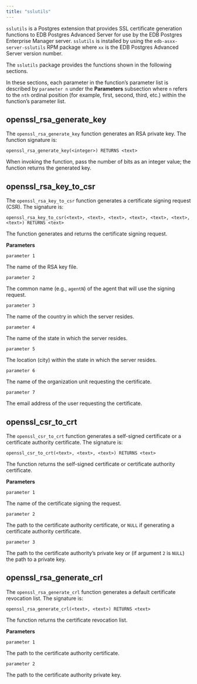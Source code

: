 ```yaml
---
title: "sslutils"
---
```


<div id="sslutils" class="registered_link"></div>

`sslutils` is a Postgres extension that provides SSL certificate generation functions to EDB Postgres Advanced Server for use by the EDB Postgres Enterprise Manager server. `sslutils` is installed by using the `edb-asxx-server-sslutils` RPM package where `xx` is the EDB Postgres Advanced Server version number.

The `sslutils` package provides the functions shown in the following sections.

In these sections, each parameter in the function’s parameter list is described by `parameter n` under the **Parameters** subsection where `n` refers to the `nth` ordinal position (for example, first, second, third, etc.) within the function’s parameter list.

## openssl_rsa_generate_key

The `openssl_rsa_generate_key` function generates an RSA private key. The function signature is:

```text
openssl_rsa_generate_key(<integer>) RETURNS <text>
```

When invoking the function, pass the number of bits as an integer value; the function returns the generated key.

## openssl_rsa_key_to_csr

The `openssl_rsa_key_to_csr` function generates a certificate signing request (CSR). The signature is:

```text
openssl_rsa_key_to_csr(<text>, <text>, <text>, <text>, <text>, <text>,
<text>) RETURNS <text>
```

The function generates and returns the certificate signing request.

**Parameters**

`parameter 1`

 The name of the RSA key file.

`parameter 2`

 The common name (e.g., `agentN`) of the agent that will use the signing request.

`parameter 3`

 The name of the country in which the server resides.

`parameter 4`

 The name of the state in which the server resides.

`parameter 5`

 The location (city) within the state in which the server resides.

`parameter 6`

 The name of the organization unit requesting the certificate.

`parameter 7`

 The email address of the user requesting the certificate.

## openssl_csr_to_crt

The `openssl_csr_to_crt` function generates a self-signed certificate or a certificate authority certificate. The signature is:

```text
openssl_csr_to_crt(<text>, <text>, <text>) RETURNS <text>
```

The function returns the self-signed certificate or certificate authority certificate.

**Parameters**

`parameter 1`

 The name of the certificate signing the request.

`parameter 2`

 The path to the certificate authority certificate, or `NULL` if generating a certificate authority certificate.

`parameter 3`

 The path to the certificate authority’s private key or (if argument `2` is `NULL`) the path to a private key.

## openssl_rsa_generate_crl

The `openssl_rsa_generate_crl` function generates a default certificate revocation list. The signature is:

```text
openssl_rsa_generate_crl(<text>, <text>) RETURNS <text>
```

The function returns the certificate revocation list.

**Parameters**

`parameter 1`

 The path to the certificate authority certificate.

`parameter 2`

 The path to the certificate authority private key.
